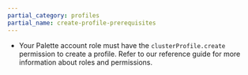 ```yaml
---
partial_category: profiles
partial_name: create-profile-prerequisites
---
```


- Your Palette account role must have the `clusterProfile.create` permission to create a profile. Refer to our
  <VersionedLink text="Cluster Profile Permissions" url="/user-management/palette-rbac/project-scope-roles-permissions/#cluster-profile" />
  reference guide for more information about roles and permissions.